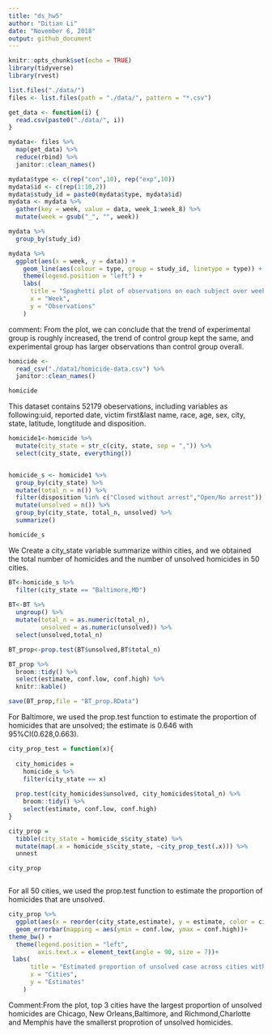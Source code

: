 ```yaml
---
title: "ds_hw5"
author: "Ditian Li"
date: "November 6, 2018"
output: github_document
---
```


```r
knitr::opts_chunk$set(echo = TRUE)
library(tidyverse)
library(rvest)
```

```r
list.files("./data/")
files <- list.files(path = "./data/", pattern = "*.csv")

```

```r
get_data <- function(i) {
  read.csv(paste0("./data/", i))
}

mydata<- files %>% 
  map(get_data) %>%
  reduce(rbind) %>% 
  janitor::clean_names()

mydata$type <- c(rep("con",10), rep("exp",10))
mydata$id <- c(rep(1:10,2))
mydata$study_id = paste0(mydata$type, mydata$id)
mydata <- mydata %>%
  gather(key = week, value = data, week_1:week_8) %>%  
  mutate(week = gsub("_", "", week))


```



```r
mydata %>% 
  group_by(study_id) 

mydata %>% 
  ggplot(aes(x = week, y = data)) + 
    geom_line(aes(colour = type, group = study_id, linetype = type)) +
    theme(legend.position = "left") +
    labs(
      title = "Spaghetti plot of observations on each subject over week",
      x = "Week",
      y = "Observations"
    )
```

comment: From the plot, we can conclude that the trend of experimental group is roughly increased, the trend of control group kept the same, and experimental group has larger observations than control group overall.

```r
homicide <- 
  read_csv("./data1/homicide-data.csv") %>% 
  janitor::clean_names()

homicide 
```

This dataset contains 52179 obeservations, including variables as following:uid, reported date, victim first&last name, race, age, sex, city, state, latitude, longtitude and disposition.

```r
homicide1<-homicide %>% 
  mutate(city_state = str_c(city, state, sep = ",")) %>% 
  select(city_state, everything())


homicide_s <- homicide1 %>% 
  group_by(city_state) %>% 
  mutate(total_n = n()) %>%
  filter(disposition %in% c("Closed without arrest","Open/No arrest"))   %>% 
  mutate(unsolved = n()) %>% 
  group_by(city_state, total_n, unsolved) %>% 
  summarize()

homicide_s

```
We Create a city_state variable summarize within cities, and we obtained the total number of homicides and the number of unsolved homicides in 50 cities.

```r

BT<-homicide_s %>% 
  filter(city_state == "Baltimore,MD") 
  
BT<-BT %>% 
  ungroup() %>% 
  mutate(total_n = as.numeric(total_n),
         unsolved = as.numeric(unsolved)) %>% 
  select(unsolved,total_n) 

BT_prop<-prop.test(BT$unsolved,BT$total_n)

BT_prop %>% 
  broom::tidy() %>% 
  select(estimate, conf.low, conf.high) %>% 
  knitr::kable()

save(BT_prop,file = "BT_prop.RData")

```
For Baltimore, we used the prop.test function to estimate the proportion of homicides that are unsolved; 
the estimate is 0.646 with 95%CI(0.628,0.663).

```r


city_prop_test = function(x){
  
  city_homicides = 
    homicide_s %>% 
    filter(city_state == x)
  
  prop.test(city_homicides$unsolved, city_homicides$total_n) %>% 
    broom::tidy() %>% 
    select(estimate, conf.low, conf.high)
}

city_prop = 
  tibble(city_state = homicide_s$city_state) %>% 
  mutate(map(.x = homicide_s$city_state, ~city_prop_test(.x))) %>% 
  unnest

city_prop



```
For all 50 cities, we used the prop.test function to estimate the proportion of homicides that are unsolved.

```r

city_prop %>% 
  ggplot(aes(x = reorder(city_state,estimate), y = estimate, color = city_state)) + geom_point() +
  geom_errorbar(mapping = aes(ymin = conf.low, ymax = conf.high))+
theme_bw() +
  theme(legend.position = "left",
        axis.text.x = element_text(angle = 90, size = 7))+
 labs(
      title = "Estimated proportion of unsolved case across cities with error bars",
      x = "Cities",
      y = "Estimates"
    )

```

Comment:From the plot, top 3 cities have the largest proportion of unsolved homicides are Chicago, New Orleans,Baltimore, and Richmond,Charlotte and Memphis have the smallerst proprotion of unsolved homicides.